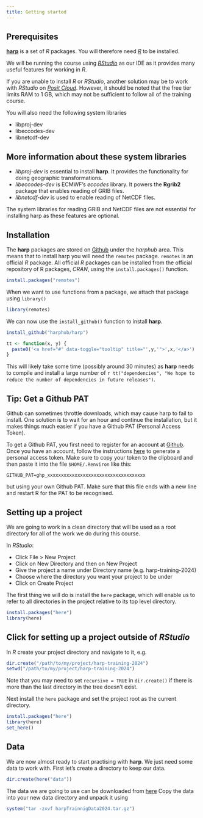 ```yaml
---
title: Getting started
---
```


## Prerequisites

[**harp**](https://harphub.github.io/harp/) is a set of *R* packages. You will therefore need [*R*](https://cran.r-project.org/) to be installed.

We will be running the course using [*RStudio*](https://posit.co/download/rstudio-desktop/) as our IDE as it provides many useful features for working in *R*.

If you are unable to install *R* or *RStudio*, another solution may be to work with *RStudio* on [*Posit Cloud*](https://posit.co/products/cloud/cloud/). However, it should be noted that the free tier limits RAM to 1 GB, which may not be sufficient to follow all of the training course.

You will also need the following system libraries

-   libproj-dev
-   libeccodes-dev
-   libnetcdf-dev

::: {.callout-note collapse="true"}
## More information about these system libraries

-   *libproj-dev* is essential to install **harp**. It provides the functionality for doing geographic transformations.
-   *libeccodes-dev* is ECMWF's *eccodes* library. It powers the **Rgrib2** package that enables reading of GRIB files.
-   *libnetcdf-dev* is used to enable reading of NetCDF files.

The system libraries for reading GRIB and NetCDF files are not essential for installing harp as these features are optional.
:::

## Installation

The **harp** packages are stored on [Github](https://github.com/harphub) under the *harphub* area. This means that to install harp you will need the `remotes` package. `remotes` is an official *R* package. All official *R* packages can be installed from the official repository of R packages, *CRAN*, using the `install.packages()` function.

```r
install.packages("remotes")
```

When we want to use functions from a package, we attach that package using `library()`

```r
library(remotes)
```

We can now use the `install_github()` function to install **harp**.

```r
install_github("harphub/harp")
```

```r
tt <- function(x, y) {
  paste0('<a href="#" data-toggle="tooltip" title="',y,'">',x,'</a>')
}
```

This will likely take some time (possibly around 30 minutes) as **harp** needs to compile and install a large number of `r tt("dependencies", "We hope to reduce the number of dependencies in future releases")`.

::: {.callout-tip collapse="true"}
## Tip: Get a Github PAT

Github can sometimes throttle downloads, which may cause harp to fail to install. One solution is to wait for an hour and continue the installation, but it makes things much easier if you have a Github PAT (Personal Access Token).

To get a Github PAT, you first need to register for an account at [Github](https://www.github.com). Once you have an account, follow the instructions [here](https://docs.github.com/en/authentication/keeping-your-account-and-data-secure/managing-your-personal-access-tokens#creating-a-personal-access-token-classic) to generate a personal access token. Make sure to copy your token to the clipboard and then paste it into the file `$HOME/.Renviron` like this:

```         
GITHUB_PAT=ghp_xxxxxxxxxxxxxxxxxxxxxxxxxxxxxxxxxxxx
```

but using your own Github PAT. Make sure that this file ends with a new line and restart R for the PAT to be recognised.
:::

## Setting up a project

We are going to work in a clean directory that will be used as a root directory for all of the work we do during this course.

In *RStudio*:

-   Click File \> New Project
-   Click on New Directory and then on New Project
-   Give the project a name under Directory name (e.g. harp-training-2024)
-   Choose where the directory you want your project to be under
-   Click on Create Project

The first thing we will do is install the `here` package, which will enable us to refer to all directories in the project relative to its top level directory.

```r
install.packages("here")
library(here)
```

::: {.callout-note collapse="true"}
## Click for setting up a project outside of *RStudio*

In *R* create your project directory and navigate to it, e.g.

```r
dir.create("/path/to/my/project/harp-training-2024")
setwd("/path/to/my/project/harp-training-2024")
```

Note that you may need to set `recursive = TRUE` in `dir.create()` if there is more than the last directory in the tree doesn't exist.

Next install the `here` package and set the project root as the current directory.

```r
install.packages("here")
library(here)
set_here()
```
:::

## Data

We are now almost ready to start practising with **harp**. We just need some data to work with. First let's create a directory to keep our data.

```r
dir.create(here("data"))
```

The data we are going to use can be downloaded from [here](https://drive.google.com/file/d/1wcX-8oD_3tVrTbEPzWtQt5B1QY_5D7_v/view?usp=sharing) Copy the data into your new data directory and unpack it using

```r
system("tar -zxvf harpTrainnigData2024.tar.gz")
```

::: {.grid}

:::: {.g-col-11}

::::

:::: {.g-col-1}
<a href=read-forecast.html><i class="bi bi-arrow-right-circle-fill"></i></a>
::::

:::

